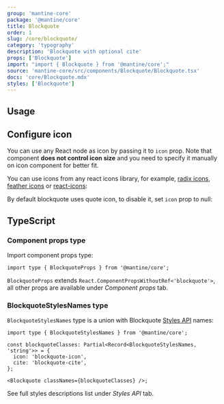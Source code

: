 ```yaml
---
group: 'mantine-core'
package: '@mantine/core'
title: Blockquote
order: 1
slug: /core/blockquote/
category: 'typography'
description: 'Blockquote with optional cite'
props: ['Blockquote']
import: "import { Blockquote } from '@mantine/core';"
source: 'mantine-core/src/components/Blockquote/Blockquote.tsx'
docs: 'core/Blockquote.mdx'
styles: ['Blockquote']
---
```



## Usage

<Demo data={BlockquoteDemos.configurator} />

## Configure icon

You can use any React node as icon by passing it to `icon` prop.
Note that component **does not control icon size** and you need to specify it manually on icon component for better fit.

You can use icons from any react icons library, for example,
[radix icons](https://icons.modulz.app/), [feather icons](https://feathericons.com/)
or [react-icons](https://react-icons.github.io/react-icons):

<Demo data={BlockquoteDemos.icon} />

By default blockquote uses quote icon, to disable it, set `icon` prop to null:

<Demo data={BlockquoteDemos.noIcon} />

## TypeScript

### Component props type

Import component props type:

```tsx
import type { BlockquoteProps } from '@mantine/core';
```

`BlockquoteProps` extends `React.ComponentPropsWithoutRef<'blockquote'>`, all other props are available under _Component props_ tab.

### BlockquoteStylesNames type

`BlockquoteStylesNames` type is a union with Blockquote [Styles API](/theming/styles-api/) names:

```tsx
import type { BlockquoteStylesNames } from '@mantine/core';

const blockquoteClasses: Partial<Record<BlockquoteStylesNames, 'string'>> = {
  icon: 'blockquote-icon',
  cite: 'blockquote-cite',
};

<Blockquote classNames={blockquoteClasses} />;
```

See full styles descriptions list under _Styles API_ tab.
